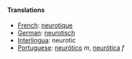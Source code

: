====Translations====
*[[French]]: [[neurotique]]
*[[German]]: [[neurotisch]]
*[[Interlingua]]: neurotic
*[[Portuguese]]: [[neurótico]] ''m'', [[neurótica]] ''f''